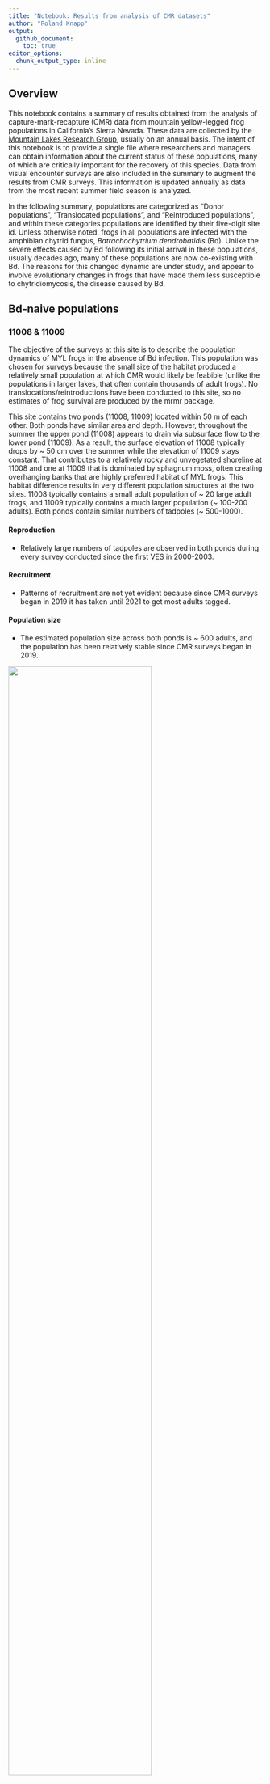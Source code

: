 ```yaml
---
title: "Notebook: Results from analysis of CMR datasets"
author: "Roland Knapp"
output: 
  github_document:
    toc: true
editor_options: 
  chunk_output_type: inline
---
```


## Overview

This notebook contains a summary of results obtained from the analysis of capture-mark-recapture (CMR) data from mountain yellow-legged frog populations in California's Sierra Nevada.
These data are collected by the [Mountain Lakes Research Group](https://mountainlakesresearch.com), usually on an annual basis.
The intent of this notebook is to provide a single file where researchers and managers can obtain information about the current status of these populations, many of which are critically important for the recovery of this species.
Data from visual encounter surveys are also included in the summary to augment the results from CMR surveys.
This information is updated annually as data from the most recent summer field season is analyzed.

In the following summary, populations are categorized as "Donor populations", "Translocated populations", and "Reintroduced populations", and within these categories populations are identified by their five-digit site id.
Unless otherwise noted, frogs in all populations are infected with the amphibian chytrid fungus, *Batrachochytrium dendrobatidis* (Bd).
Unlike the severe effects caused by Bd following its initial arrival in these populations, usually decades ago, many of these populations are now co-existing with Bd.
The reasons for this changed dynamic are under study, and appear to involve evolutionary changes in frogs that have made them less susceptible to chytridiomycosis, the disease caused by Bd.

## Bd-naive populations

### 11008 & 11009

The objective of the surveys at this site is to describe the population dynamics of MYL frogs in the absence of Bd infection. This population was chosen for surveys because the small size of the habitat produced a relatively small population at which CMR would likely be feabible (unlike the populations in larger lakes, that often contain thousands of adult frogs). No translocations/reintroductions have been conducted to this site, so no estimates of frog survival are produced by the mrmr package. 

This site contains two ponds (11008, 11009) located within 50 m of each other. Both ponds have similar area and depth. However, throughout the summer the upper pond (11008) appears to drain via subsurface flow to the lower pond (11009). As a result, the surface elevation of 11008 typically drops by ~ 50 cm over the summer while the elevation of 11009 stays constant. That contributes to a relatively rocky and unvegetated shoreline at 11008 and one at 11009 that is dominated by sphagnum moss, often creating overhanging banks that are highly preferred habitat of MYL frogs. This habitat difference results in very different population structures at the two sites. 11008 typically contains a small adult population of ~ 20 large adult frogs, and 11009 typically contains a much larger population (~ 100-200 adults). Both ponds contain similar numbers of tadpoles (~ 500-1000). 

#### Reproduction
* Relatively large numbers of tadpoles are observed in both ponds during every survey conducted since the first VES in 2000-2003.  

#### Recruitment
* Patterns of recruitment are not yet evident because since CMR surveys began in 2019 it has taken until 2021 to get most adults tagged.  

#### Population size
* The estimated population size across both ponds is ~ 600 adults, and the population has been relatively stable since CMR surveys began in 2019.  

![](../../out/plots/11009_mrmr_plots.png){width=75%}

## Donor populations

"Donor" populations include populations from which frogs are collected for translocations and in which CMR-based estimates of survival guide decisions on how many frogs can be collected without impacting population viability. This category also includes populations that are not used as donor populations, but are particularly important because of unique characteristics such as remaining in a Bd-naive condition. Given the paucity of information about Bd-naive populations, CMR surveys could provide important insights into frog dynamics in the absence of Bd infection. 

### 50783

#### Reproduction
* VES is not conducted at this stream/meadow site due to relatively low detectability of all life stages. However, tadpoles are observed in the breeding area every year. Tadpoles are collected from the breeding area every year for rearing in captivity, and resulting adult frogs are reintroduced into nearby suitable habitats. 

#### Recruitment
* Since CMR surveys began in 2018, patterns of recruitment at this site suggest a modest number of new adults entering the adult population every year (~ 25 per primary period).  

#### Population size
* The estimated number of adults has been remarkably stable since 2018 , at ~ 220-270. The largest number of adults estimated to date was in 2021. 

![](../../out/plots/50783_mrmr_plots.png){width=75%}

### 54188

This site is a relatively shallow marsh with some associated small ponds. To date, all *R. sierrae* observed were in the main marsh. 

#### Reproduction

Tadpoles are observed during every VES. 

#### Recruitment

Tagging began in 2021, so no reliable information about recruitment is available yet. 

#### Population size

Although only three CMR primary periods are available to date and the uncertainty interval around the estimate of population size is wide, the number of adult frogs at this site is substantially larger than expected (median ~ 120, range ~ 80-180). 

![](../../out/plots/54188_mrmr_plots.png){width=75%}

### 72808

This site includes two adjacent and relatively small, shallow ponds (72808, 72336) connected by a perennial stream.  It is exposed to large avalanches during severe winters, and these events typically cause very high mortality of adults and resulting high variability in frog population size (~ 50-250). We anticipated collecting adult frogs from this population in 2017 for a translocation, but avalanche impacts during the previous winter produced high frog mortality and the resulting small population size precluded any frog collections. It is hoped that the population will rebound and be able to serve as a donor population in the future.  

#### Reproduction
* Tadpoles have been observed during every VES conducted since 2001. The upper pond (72808) typically contains a larger number of tadpoles (up to 400 during VES), with VES at the lower pond (72336) typically being < 50. However, the 2021 VES count at 72336 were unusually high (~ 150) and 3x higher than at 72808.  

#### Recruitment
* Recruitment was very high in 2015 and 2016, following several relatively mild winters. This recruitment corresponded with a rapidly increasing population size. Following the avalanche-caused mortality during the 2016-2017 winter there has been little recruitment. Following the metamorphosis of the surviving tadpoles in 2018, there was been no recruitment in 2019-2021.  

#### Population size
* The number of adults increased rapidly in 2015-2016, reaching an estimated population size of ~ 600 in 2016. Avalanche-caused mortality reduced the population size to ~ 200 in 2017 and with few or no tadpoles and little or no recruitment, the population has continued to decline. In 2021, the estimated population size was ~ 30 adults.  

![](../../out/plots/72808_mrmr_plots.png){width=75%}

## Reintroduced populations (wild & zoo-reared frogs from Bd+ recovering populations)



### 20135 

- To be added by Roland

### 22008

- To be added by Roland

### 50785

This population was established via three reintroductions of adult *R. muscosa*, conducted in 2019, 2020, 2021. Frogs in all cohorts originated as tadpoles collected from 50783, and were raised at the Oakland Zoo. Frogs did not undergo "immune priming" prior to reintroduction due to staffing issues at the zoo. Reintroductions failed to establish a persistent population. 

#### Survival
* 1-year survival of the reintroduced 2019 cohort was relatively high (median = 0.45), but was 0 for the 2020 and 2021 cohorts.  This pattern corresponded with low Bd prevalence/load in 2019, but high prevalence/load thereafter. 

#### Reproduction
* Small numbers of tadpoles were observed in 2020 and 2021, but none were counted in 2022. 

#### Recruitment
* No recruitment of new frogs into the adult population occurred through 2022. 

#### Population size
* Frogs from the 2019 cohort persisted through summer 2019 and early-summer 2020, but were largely gone by late-summer 2020. Frogs in the 2020 and 2021 cohorts declined to zero in the first summer. 

![](../../out/plots/50785_mrmr_plots.png){width=75%}


### 70134

#### Survival

-   Very low 1-year survival of the 2006 cohort of translocated frogs (0.12). Only six adults seen in 2007 and none thereafter.
-   *T. elegans* never seen at site, so are likely not responsible for low survival.

#### Reproduction

-   No evidence of reproduction was ever seen.

![](../../out/plots/70134_mrmr_plots.png){width=75%}

### 70327, 72989, 74281

To be added. Bd-naive source population with one reintroduction of frogs from Bd+ recovering population. Files in mlrg/projects/cmr.

### 70370

#### Survival

-   Very low 1-year survival of both the 2016 and 2018 translocated cohorts (0.04 and 0.17, respectively).
-   Habitat looks very good for *R. sierrae* for both summer and winter, so it remains unclear what the factor limiting frog survival at this site is. It is unlikely related to winter oxygen levels in the water because trout thrived here for decades.

#### Reproduction

-   No evidence of reproduction was ever observed.

#### Population size

-   Population size returned to near-zero within one year of each translocation.
-   The absence of any frogs during the 2020 survey suggests that the population is extirpated.

![](../../out/plots/70370_mrmr_plots.png){width=75%}

### 70413

#### Survival

-   Relatively high 1-year survival of the 2013, 2015, and 2017 cohorts of translocated frogs (0.69, 0.64, 0.56, respectively).

#### Reproduction

-   Egg masses, tadpoles, and/or subadults have been observed annually starting in 2014, with a maximum count summed across all sites of 800 in 2015.
-   Subadults were first observed in 2015 and are always seen in relatively low numbers (maximum count = 27).

#### Recruitment

-   Recruitment of new adults was first observed in 2016, and has occurred in all years since.
-   Number of new recruits seems quite regular, with 20, 15, and 24 recruits tagged in 2018, 2020, and 2021, respectively.

#### Population size

-   From 2017 to early-2021 (i.e., prior to translocation and reintroduction of 117 frogs), estimated population size across all sites was stable at approximately 50 adults in each year.
-   This population, although still relatively small given the abundant high quality habitat, appears well-established and self-sustaining.
-   The 2021 translocation and reintroduction is likely to substantially increase the population size.

![](../../out/plots/70413_mrmr_plots.png){width=75%}

### 70414

#### Survival

-   Very low 1-year survival of the 2006 cohort of translocated frogs (0.01), and no adults seen in 2007.
-   Number of *T. elegans* appeared to increase markedly following translocation, may have been at least partially responsible for low survival.

#### Reproduction

-   No evidence of reproduction was ever seen.

![](../../out/plots/70414_mrmr_plots.png){width=75%}

### 70449

#### Survival

-   Intermediate level of survival of the 2014 cohort of translocated frogs (0.35).
-   Survival of the 2017 cohort of translocated frogs was somewhat higher (0.53).
-   More frogs found dead at this site than is typically the case at other sites. Whether this is due to site characteristics (e.g., lack of hiding cover) that make carcasses easier to detect, or population characteristics (i.e., relatively low survival) is unknown.
-   Adult frogs at this site commonly feed on HYRE tadpoles and subadults and are very well-fed. It would be interesting to know whether these frogs grow quickly but have short life spans compared to frogs at higher elevations.

#### Reproduction

-   Egg masses, tadpoles, and/or subadults have been observed annually since 2015, but always in relatively small numbers (maximum count = 80 tadpoles).
-   The relatively low numbers are likely due to high habitat complexity and the fact that at this elevation tadpoles often do not aggregrate near shore.

#### Recruitment

-   Recruitment of new adults has occurred in most years since 2016, with a maximum number of 15 in 2016.
-   Substantial recruitment occurred in 2016, just two years after the first translocation. This indicates that at this relatively low elevation site, the transition from egg to adult can occur in only 1.5 years.
-   Recruitment does not appear to be particularly episodic, in contrast to what is observed at some other sites.

#### Population size

-   Population appears to have stabilized at 20-25 adults. Although smaller than hoped for, this may be a typical population size at this elevation due to predation from snakes and invertebrate predators.

![](../../out/plots/70449_mrmr_plots.png){width=75%}

### 70505

#### Survival

-   Low 1-year survival of the 2008, 2013, 2015, and 2017 cohorts of translocated frogs (0.19, 0.16, 0.10, 0.10).

#### Reproduction

-   Tadpoles and/or subadults seen in every year starting in 2010.
-   Counts of these life stages are generally low (\< 25), but the 200 tadpoles counted in 2018 were an obvious exception.

#### Recruitment

-   First new recruits into the adult population were observed in 2012.
-   Some recruitment of new adults occurred in most years, including 12-17 recruits per year in 2013, 2014, and 2015.

#### Population size

-   Estimated population size in the last survey year (2018) was approximately 6 adults.
-   This small population size is likely due to survival of adults being low enough to preclude population growth, even with 4 translocations and natural recruitment of adults in several years.
-   Available evidence suggests that, at best, this site will support only a small frog population, and conducting additional translocations will likely not alter that outcome.

![](../../out/plots/70505_mrmr_plots.png){width=75%}

### 70550

#### Survival

-   Relatively high 1-year survival of the 2006 cohort of translocated frogs (0.61).
-   Survival of 2013 cohort of translocated frogs was substantially lower (0.29).

#### Reproduction

-   Tadpoles and subadults were first observed in 2008.
-   Both life stages were observed in all subsequent surveys (2008-2021), and in much higher numbers than in any other translocated population.
-   Since 2016, tadpole counts from visual encounter surveys have often exceeded 1500 individuals.

#### Recruitment

-   The first recruit into the adult population was observed in 2010, and except for 2011, new recruits have been tagged in every subsequent year (2010, 2012-2021).
-   Recruitment magnitude is highly variable between years, with notably large recruitment events in 2016 and 2021, and lower but substantial recruitment in several additional years (2013, 2014, 2018, 2020).
-   This variation may result from an interaction between subadult survival, Bd infection, and winter severity.

#### Population size

-   Following the original translocation in 2006, the estimated population was \< 50 adults until 2013. During 2013-2015, the population increased to 100-150 adults. Since the large recruitment event in 2016, the population has fluctuated between 170 and 420 adults, with an average population size of approximately 250 adults.
-   This population is now well-established, and is large enough to serve as a donor of frogs for future frog recovery actions.
-   The 16-year mark-recapture dataset has allowed unprecedented insights into the dynamics of population establishment. It is also allowing us to test hypotheses regarding the drivers of the observed population dynamics, information that is critical for the design and implementation of future frog recovery actions.

![](../../out/plots/70550_mrmr_plots.png){width=75%}

### 70556

#### Survival

-   Relatively high 1-year survival of the 2018 cohort of translocated frogs (0.73).
-   Survival of 2020 cohort of translocated frogs was lower, but still high (0.61).
-   Not as high as 74976 despite both sites receiving frogs from same donor population and in the same two years.

#### Reproduction

-   Successful reproduction occurred in 2019 (based on 2nd-year tads seen in 2020), 2020 (1st-year tads), and 2021 (1st-year tads).
-   2019 cohort was not seen until 2020 (07-07) and was made up of only ~ 15 tadpoles. Suggests limited reproduction in 2019 and/or low survival during 2019-2020 winter.
-   2020 cohort contained at least 425 individuals, based on count conducted on 08-23. Tadpole count on 2021-07-22 indicated 350 second-year animals, suggesting high overwinter survival of first-year tadpoles compared to that shown by 2019 cohort (perhaps due to light 2020 snow year --\> long 2020 summer --\> large tadpole size going into 2021 winter).
-   2021 cohort contained approximately 435 individuals, based on count conducted on 2021-08-26.
-   First metamorphs seen in 2021 (1 on 07-22 and 13 on 08-26), small numbers likely due to small size of the 2019 cohort. Expect a substantially larger number of metamorphs in 2022 from 2021 cohort.

#### Recruitment

-   As expected for this high elevation site, no recruitment of new adults has occurred yet.
-   Unlikely that metamorphs in 2021 will grow to adult size by 2022, so recruitment may not be observed until 2023.

#### Population size

-   2021 estimated population size is approximately 25 adults.
-   All adults seen in northern 1/3 or 1/2 of lake.

![](../../out/plots/70556_mrmr_plots.png){width=75%}

### 70619

#### Survival

-   1-year survival of the 2008 cohort is low (0.22).
-   As seen at other sites, despite lack of gartersnakes, population declined substantially during summer 2008 following translocation. Mortality caused by Bd? Poor-quality habitat?

#### Reproduction

-   Tadpoles seen during most surveys conducted after 2011, but always in relatively small numbers (&le 25). No obvious basking habitat for tadpoles in lake due to steeply sloped littoral zone dominated by large boulders. Subadults seen occasionally.

#### Recruitment

-   Only evidence of recruitment was in 2019 when four untagged and relatively small adults were captured and tagged.

#### Population size

-   Estimated population size declined relatively rapidly during summer 2018, and since 2012 has been near zero.

![](../../out/plots/70619_mrmr_plots.png){width=75%}

### 70628

#### Survival

-   1-year survival of the 2020 cohort is 0.65. Seems quite high for frogs from the 72996 donor population.

#### Reproduction

-   No tadpoles seen during the 2021-08-10 VES, but hopefully will be observed during surveys in 2022.

#### Recruitment

-   No recruitment expected until at least 2024.

#### Population size

-   2021 estimated population size is approximately 17 adults

![](../../out/plots/70628_mrmr_plots.png){width=75%}

### 70641

#### Survival

-   The three translocated cohorts (2015, 2017, 2020) have all shown low 1-year survival (0.27, 0.16, 0.07, respectively).
-   Gartersnakes present at site, but within months of translocation frogs grow to large sizes that provide a refuge from predation.
-   Frogs at this site grow quickly and attain large sizes (up to 82 mm SVL - in 2021)

#### Reproduction

-   Reproduction in this population is difficult to assess because non-adult life stages are rarely seen due to thick littoral zone vegetation.
-   No tadpoles have been observed during VES, and the only subadult observed was in 2019.
-   However, new adult recruits have been captured, so some reproduction is obviously occurring.

#### Recruitment

-   A total of 4 new (untagged) frogs have been captured, including 1 in 2017, 2 in 2019, and 1 in 2020.

#### Population size

-   The 2021 estimated population size is near 0.

![](../../out/plots/70641_mrmr_plots.png){width=75%}

### 74976

#### Survival

-   Unusually high 1-year survival of the 2018 cohort of translocated frogs (0.94).
-   Survival of 2020 cohort of translocated frogs was lower, but still high (0.67).

#### Reproduction

-   Successful reproduction (as evidenced by first-year tadpoles) observed in 2019, 2020, and 2021.
-   2019 cohort contained at least 250 individuals, based on count conducted on 09-Sep-2019. Cohort appeared to experience relatively low overwinter survival (perhaps due to the heavy 2019 snow year --\> short 2019 summer --\> small tadpole size going into 2020 winter), with approximately 25 second-year tadpoles counted on 20-Aug-2020. 5 metamorphs seen during the August 2020 CMR.
-   2020 cohort contained at least 320 individuals, based on count conducted on 20-Aug-2020. Tadpole count on 25-Jun-2021 indicated 386 second-year animals, suggesting high overwinter survival of first-year tadpoles compared to that shown by 2019 cohort (perhaps due to light 2020 snow year --\> long 2020 summer --\> large tadpole size going into 2021 winter).
-   2021 cohort contained at least 305 individuals, based on count conducted on 18-Aug-2021.
-   Many subadults counted during mid-August 2021 survey (203), compared to very few in late-summer 2020.

#### Recruitment

-   First new recruits into the adult population (5) captured during mid-August 2021 CMR survey. Likely all from 2019 cohort, but large size range (41-50 mm) suggests that these adults were from animals that metamorphosed in both late-summer 2020 and early-summer 2021.

#### Population size

-   2021 estimated population size is approximately 28 adults.
-   As of mid-August 2021, frog population extends from Lower Pool outlet to 72973.
-   72973 (uppermost pond) was colonized by adults and metamorphs in 2020.
-   All reproduction is occurring in 74976.
-   Population seems likely to become firmly established in next few years.

![](../../out/plots/74976_mrmr_plots.png){width=75%}

### 84218

- To be added by Tom

### 84235

- To be added by Tom

### 84313

- To be added by Tom

## Reintroduced populations: wild frogs translocated from Bd-naive population

### 10486

This population was established via translocation of 60 adults in 2016. This action was conducted by the National Park Service to create another population in a basin that contains several Bd-naive populations. The translocated frogs were not PIT tagged before release, and were monitored occasionally by NPS staff using VES. CMR surveys were initiated in 2020. The objective is to provide insights into the population dynamics of translocated frog populations in the absence of Bd infection, for comparison to dynamics of Bd-positive translocated populations. 

#### Survival
* Because translocated frogs were not PIT tagged, no survival estimates are possible.  

#### Reproduction
* Approximately 50-170 tadpoles were counted during VES in 2020 and 2021. There is very limited shallow-water basking habitat in this high elevation lake.  

#### Recruitment
* Judging by the relatively large size of most captured untagged frogs at this site (60-74 mm), the majority likely are the originally translocated individuals. However, 8 frogs were 46-55 mm and those are almost certainly new recruits. 

#### Population size
Estimated population size is ~ 35-40 adult frogs. In the absence of much recruitment yet to date, this suggests relatively high survival of the translocated frogs.

![](../../out/plots/10486_mrmr_plots.png){width=75%}

## Reintroduced populations: captive-reared frogs from Bd-naive population

The following three reintroduced populations (10277, 10285, 10315) were part of an experiment designed to understand whether frogs from Bd-naive populations could be provided with increased Bd resistance by infecting them with Bd to stimulate an acquired immune response and then successfully reintroduced into Bd+ habitats. We collected adult frogs from a Bd-naive donor population (10477), exposed them to Bd in captivity in an effort to stimulate an immune response, cleared of them of Bd, and reintroduced into them lakes from which frogs had recently been extirpated following a Bd epizootic. Unfortunately, the Bd exposures (conducted at SNARL and again at UCSB), which were expected to result in rapidly increasing Bd loads on frogs, resulting only in low-level Bd loads that were likely too low to stimulate an acquired immune response. Without a means to produce the required higher Bd loads, frogs were cleared of infection and reintroduced into the three study lakes. 

### 10277

- To be added by Roland

### 10285

- To be added by Roland

### 10315

- To be added by Roland

### 20196, 21078, 21079

- Are these reintroductions worth adding or is subsequent survey data too sparse?


